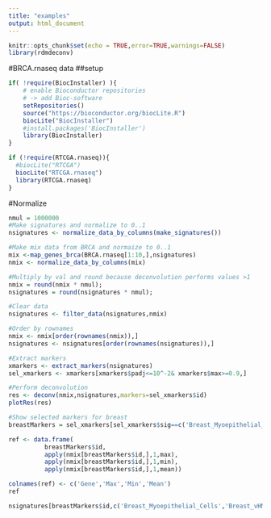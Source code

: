 ```yaml
---
title: "examples"
output: html_document
---
```


```r
knitr::opts_chunk$set(echo = TRUE,error=TRUE,warnings=FALSE)
library(rdmdeconv)
```


#BRCA.rnaseq data 
##setup

```r

if( !require(BiocInstaller) ){
    # enable Bioconductor repositories
    # -> add Bioc-software
    setRepositories() 
    source("https://bioconductor.org/biocLite.R")
    biocLite("BiocInstaller")
    #install.packages('BiocInstaller')
    library(BiocInstaller)
}

if (!require(RTCGA.rnaseq)){
  #biocLite("RTCGA")
  biocLite("RTCGA.rnaseq")
  library(RTCGA.rnaseq)
}

```

#Normalize
```r
nmul = 1000000
#Make signatures and normalize to 0..1
nsignatures <- normalize_data_by_columns(make_signatures())

#Make mix data from BRCA and normaize to 0..1
mix <-map_genes_brca(BRCA.rnaseq[1:10,],nsignatures)
nmix <- normalize_data_by_columns(mix)

#Multiply by val and round because deconvolution performs values >1
nmix = round(nmix * nmul);
nsignatures = round(nsignatures * nmul);

#Clear data
nsignatures <- filter_data(nsignatures,nmix)

#Order by rownames
nmix <- nmix[order(rownames(nmix)),]
nsignatures <- nsignatures[order(rownames(nsignatures)),]

#Extract markers
xmarkers <- extract_markers(nsignatures)
sel_xmarkers <- xmarkers[xmarkers$padj<=10^-2& xmarkers$max>=0.9,]

#Perform deconvolution
res <- deconv(nmix,nsignatures,markers=sel_xmarkers$id)
plotRes(res)

#Show selected markers for breast
breastMarkers = sel_xmarkers[sel_xmarkers$sig==c('Breast_Myoepithelial_Cells','Breast_vHMEC'),]

ref <- data.frame(
          breastMarkers$id,
          apply(nmix[breastMarkers$id,],1,max),
          apply(nmix[breastMarkers$id,],1,min),
          apply(nmix[breastMarkers$id,],1,mean))

colnames(ref) <- c('Gene','Max','Min','Mean')
ref

nsignatures[breastMarkers$id,c('Breast_Myoepithelial_Cells','Breast_vHMEC')]
```